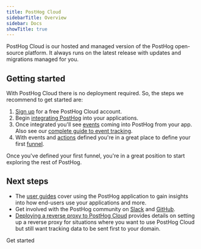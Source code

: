 ```yaml
---
title: PostHog Cloud
sidebarTitle: Overview
sidebar: Docs
showTitle: true
---
```


PostHog Cloud is our hosted and managed version of the PostHog open-source platform. It always runs on the latest release with updates and migrations managed for you.

## Getting started

With PostHog Cloud there is no deployment required. So, the steps we recommend to get started are:

1. [Sign up](https://app.posthog.com/signup?src=cloud-index) for a free PostHog Cloud account.
2. Begin [integrating PostHog](/docs/integrate) into your applications.
3. Once integrated you'll see [events](/docs/user-guides/events) coming into PostHog from your app. Also see our [complete guide to event tracking](/docs/tutorials/event-tracking-guide).
4. With events and [actions](/docs/user-guides/actions) defined you're in a great place to define your first [funnel](/docs/user-guides/funnels).

Once you've defined your first funnel, you're in a great position to start exploring the rest of PostHog.

## Next steps

-   The [user guides](/docs/user-guides) cover using the PostHog application to gain insights into how end-users use your applications and more.
-   Get involved with the PostHog community on [Slack](/slack) and [GitHub](https://github.com/posthog).
-   [Deploying a reverse proxy to PostHog Cloud](/docs/cloud/proxy) provides details on setting up a reverse proxy for situations where you want to use PostHog Cloud but still want tracking data to be sent first to your domain.

<div className="px-4">
    <CallToAction icon="none" href="https://app.posthog.com/signup?src=docs-cloud-overview" className="my-4">
        Get started
    </CallToAction>
</div>
